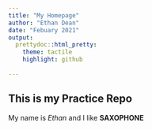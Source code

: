 ```yaml
---
title: "My Homepage"
author: "Ethan Dean"
date: "Febuary 2021"
output: 
  prettydoc::html_pretty:
    theme: tactile
    highlight: github
  
---
```


## This is my Practice Repo

My name is *Ethan* and I like **SAXOPHONE**